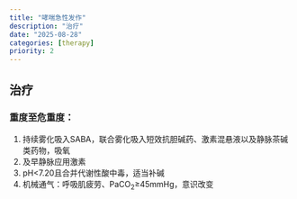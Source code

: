 ```yaml
---
title: "哮喘急性发作"
description: "治疗"
date: "2025-08-28"
categories: [therapy]
priority: 2
---
```


## 治疗

### 重度至危重度：

1.  持续雾化吸入SABA，联合雾化吸入短效抗胆碱药、激素混悬液以及静脉茶碱类药物，吸氧
2.  及早静脉应用激素
3.  pH\<7.20且合并代谢性酸中毒，适当补碱
4.  机械通气：呼吸肌疲劳、PaCO~2~≥45mmHg，意识改变